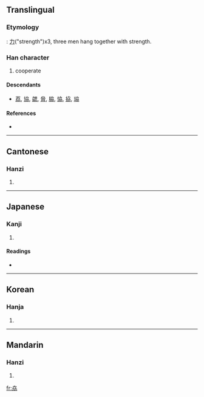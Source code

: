==Translingual==

===Etymology===
{{liushu|ic}}: [[力]]("strength")x3, three men hang together with strength.

===Han character===
{{Han char|rn=19|rad=力|as=04|sn=6|four=4742<sub>7</sub>|canj=大尸大尸尸 (KSKSS)}}

# cooperate

====Descendants====
* [[荔]], [[協]], [[勰]], [[脅]], [[脇]], [[恊]], [[拹]], [[珕]]

====References====
* {{Han ref|kx=0146.220|dkj=02307|dj=0330.110|hdz=10367.110|uh=52A6|ud=21158|bh=C9C0|bd=51648}}

----

==Cantonese==

===Hanzi===
{{yue-hanzi|jyut=|y=hip3}}

# {{defn|Cantonese}}

----

==Japanese==

===Kanji===
{{ja-kanji|grade=|rs=力04}}

# {{defn|Japanese}}

====Readings====
* {{ja-readings|on=[[きょう]] (kyō), [[ぎょう]] (gyō), [[りょう]] (ryō)|kun=[[にわか]] (niwaka), [[がととのう]] (gatotonou)}}

----

==Korean==

===Hanja===
{{ko-hanja|hangeul=협|rv=hyeop|mr=hyŏp}}

# {{defn|Korean}}

----

==Mandarin==

===Hanzi===
{{cmn-hanzi|pin=[[xié]] ([[xie2]])|wg=hsieh<sup>2</sup>}}

# {{defn|Mandarin}}

[[fr:劦]]